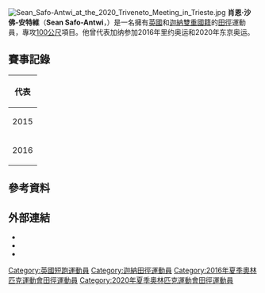 {{NoteTA|1=zh-cn:0米;zh-hk:0米;zh-tw:0公尺}}
{{Infobox sportsperson
| name                      =Sean Safo-Antwi
| image                     =Sean Safo-Antwi Birmingham 2018.jpg
| real_name                 =
| english_name              =Sean Safo-Antwi
| birth_name                =
| nationality               =
| national_team             ={{UK}}
| ethnicity                 =
| hometown                  =
| citizenship               =
| birth_date                ={{Birth date and age|year=1990|month=10|day=31}}
| birth_place               =
| death_date                =
| death_place               =
| resting_place             =
| residence                 =
| education                 =
| alma_mater                =
| years_active              =2009年－
| height                    ={{height|m=1.71}}
| weight                    ={{weight|kg=69}}
| spouse                    =
| country                   ={{UK}}
| sport                     =田徑
| event                     =短跑
| collegeteam=
| team=
| coach=
| retired=
| worlds=
{{ubl
|'''2018年世界室內田徑錦標賽'''：60公尺第七名
}}
| regionals=
{{ubl
|'''2018年歐洲田徑節'''：100公尺第四名
|'''2019年非洲運動會'''：田徑100公尺第五名
|'''2019年非洲運動會'''：田徑4×100公尺接力第一名
}}
| nationals=
{{ubl
|'''2013年英格蘭業餘田徑室內錦標賽'''：60公尺第三名
|'''2014年英格蘭業餘田徑錦標賽'''：100公尺第六名
|'''2015年英格蘭業餘田徑室內錦標賽'''：60公尺第二名
|'''2016年英格蘭業餘田徑室內錦標賽'''：60公尺第三名
}}
| olympics=
| commonwealth=
| highestranking=
{{整齊列表|class=wikitable
|'''50公尺-55公尺-60公尺-100公尺'''|第35名（2016年7月19日）
}}
| pb=
{{ubl
|'''60公尺'''：6.55秒 （2016年）
|'''100公尺'''：10.14秒（W：+0.9） （2014年）
|'''100公尺'''：10.07秒（W：+3.6，超風速） （2014年）
|'''200公尺'''：20.76秒（W：+0.3） （2016年）
}}
| medaltemplates=
{{MedalCountry|{{UK}}}}
{{MedalSport|男子田徑}}
{{MedalCompetition|Tom Jones Memorial（Section 2）}}
{{MedalBronze|2015年美國佛羅里達州阿拉楚阿郡Gainesville|100公尺}}
{{MedalCompetition|Kuortane運動會}}
{{MedalGold|2015年芬蘭Kuortane|100公尺}}
{{MedalCountry|{{GHA}}}}
{{MedalSport|男子田徑}}
{{MedalCompetition|FBK運動會}}
{{MedalSilver|2016年荷蘭亨厄洛|100公尺}}
{{MedalCompetition|Résisprint國際田徑賽（A）}}
{{MedalGold|2016年瑞士拉紹德封|100公尺}}
{{MedalCompetition|Paavo Nurmi Games}}
{{MedalGold|2016年芬蘭Turku|100公尺}}
{{MedalCompetition|Copernicus盃}}
{{MedalBronze|2017年波蘭Toruń|60公尺}}
{{MedalCompetition|阿斯隆理工學院國際大獎賽}}
{{MedalGold|2017年愛爾蘭阿斯隆|60公尺}}
{{MedalCompetition|非洲運動會}}
{{MedalGold|2019年摩洛哥Rabat|4×100公尺接力}}
{{MedalCompetition|Trofeo Citta' di Rieti}}
{{MedalGold|2020年義大利Rieti|100公尺}}
{{MedalCompetition|Janusz Kusociński Memorial}}
{{MedalGold|2020年波蘭Chorzów|100公尺}}
| updated=2021年5月10日
}}
[[File:Sean_Safo-Antwi_at_the_2020_Triveneto_Meeting_in_Trieste.jpg|thumb]]
'''肖恩·沙佛-安特維'''（'''Sean Safo-Antwi'''，{{bd|1990年|1月31日||}}）是一名擁有[[英國|英國]]和[[迦納|迦納]][[雙重國籍|雙重國籍]]的[[田徑|田徑]]運動員，專攻[[100米賽跑|100公尺]]項目。他曾代表加纳参加2016年里约奥运和2020年东京奥运。

== 賽事記錄 ==
{| {{AchievementTable|Event=yes}}
|-
!colspan="6"|代表 {{GBR}}
|-
|rowspan=2|2015
|{{link-en|2015年歐洲室內田徑錦標賽|2015 European Athletics Indoor Championships|歐洲室內錦標賽}}
|[[捷克|捷克]][[布拉格|布拉格]]
|第9名 (sf)
|60公尺
|6.63
|-
|{{link-en|2015年世界接力賽|2015 IAAF World Relays|世界接力賽}}
|[[巴哈馬|巴哈馬]][[拿騷_(巴哈馬)|-{zh-cn:拿骚; zh-tw:拿索; zh-hk:拿騷;}-]]
|第9名 (h)
|4x100公尺接力
|38.79
|-
|2016
|[[2016年世界室內田徑錦標賽|世界室內錦標賽]]
|[[美國|美國]][[波特蘭|波特蘭]]
|－
|60公尺
|DNS
|}

== 參考資料 ==
{{Reflist}}

== 外部連結 ==
*{{IOC profile|id=sean-safo-antwi}}
*{{IAAF name|275574}}
*{{Twitter|seansafo}}

{{DEFAULTSORT:Safo-Antwi, Sean}}

[[Category:英國短跑運動員|Category:英國短跑運動員]]
[[Category:迦納田徑運動員|Category:迦納田徑運動員]]
[[Category:2016年夏季奧林匹克運動會田徑運動員|Category:2016年夏季奧林匹克運動會田徑運動員]]
[[Category:2020年夏季奧林匹克運動會田徑運動員|Category:2020年夏季奧林匹克運動會田徑運動員]]